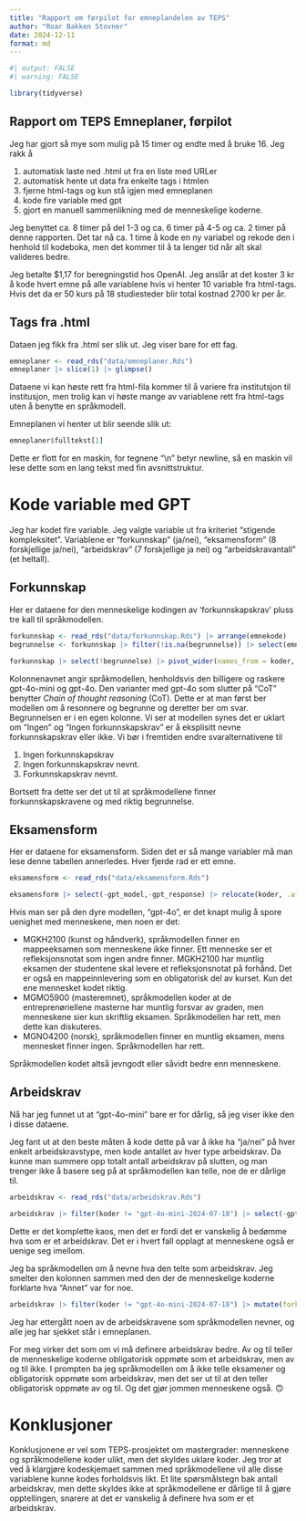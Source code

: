 ```yaml
---
title: "Rapport om førpilot for emneplandelen av TEPS"
author: "Roar Bakken Stovner"
date: 2024-12-11
format: md
---
```


```r
#| output: FALSE
#| warning: FALSE

library(tidyverse)
```

## Rapport om TEPS Emneplaner, førpilot

Jeg har gjort så mye som mulig på 15 timer og endte med å bruke 16. Jeg rakk å

1.  automatisk laste ned .html ut fra en liste med URLer
2.  automatisk hente ut data fra enkelte tags i htmlen
3.  fjerne html-tags og kun stå igjen med emneplanen
4.  kode fire variable med gpt
5.  gjort en manuell sammenlikning med de menneskelige koderne.

Jeg benyttet ca. 8 timer på del 1-3 og ca. 6 timer på 4-5 og ca. 2 timer på denne rapporten. Det tar nå ca. 1 time å kode en ny variabel og rekode den i henhold til kodeboka, men det kommer til å ta lenger tid når alt skal valideres bedre.

Jeg betalte $1,17 for beregningstid hos OpenAI. Jeg anslår at det koster 3 kr å kode hvert emne på alle variablene hvis vi henter 10 variable fra html-tags. Hvis det da er 50 kurs på 18 studiesteder blir total kostnad 2700 kr per år.

## Tags fra .html

Dataen jeg fikk fra .html ser slik ut. Jeg viser bare for ett fag.

```r
emneplaner <- read_rds("data/emneplaner.Rds")
emneplaner |> slice(1) |> glimpse()
```

Dataene vi kan høste rett fra html-fila kommer til å variere fra institutsjon til institusjon, men trolig kan vi høste mange av variablene rett fra html-tags uten å benytte en språkmodell.

Emneplanen vi henter ut blir seende slik ut:

```r
emneplaner$fulltekst[1]
```

Dette er flott for en maskin, for tegnene "\\n" betyr newline, så en maskin vil lese dette som en lang tekst med fin avsnittstruktur.

# Kode variable med GPT

Jeg har kodet fire variable. Jeg valgte variable ut fra kriteriet "stigende kompleksitet". Variablene er "forkunnskap" (ja/nei), "eksamensform" (8 forskjellige ja/nei), "arbeidskrav" (7 forskjellige ja nei) og "arbeidskravantall" (et heltall).

## Forkunnskap

Her er dataene for den menneskelige kodingen av 'forkunnskapskrav' pluss tre kall til språkmodellen.

```r
forkunnskap <- read_rds("data/forkunnskap.Rds") |> arrange(emnekode)
begrunnelse <- forkunnskap |> filter(!is.na(begrunnelse)) |> select(emnekode,begrunnelse)

forkunnskap |> select(!begrunnelse) |> pivot_wider(names_from = koder, values_from = Forkunnskapskrav) |> select(-human3) |> left_join(begrunnelse, by = "emnekode") |> tinytable::tt()
```

Kolonnenavnet angir språkmodellen, henholdsvis den billigere og raskere gpt-4o-mini og gpt-4o. Den varianter med gpt-4o som slutter på "CoT" benytter *Chain of thought reasoning* (CoT). Dette er at man først ber modellen om å resonnere og begrunne og deretter ber om svar. Begrunnelsen er i en egen kolonne. Vi ser at modellen synes det er uklart om "Ingen" og "Ingen forkunnskapskrav" er å eksplisitt nevne forkunnskapskrav eller ikke. Vi bør i fremtiden endre svaralternativene til

1.  Ingen forkunnskapskrav
2.  Ingen forkunnskapskrav nevnt.
3.  Forkunnskapskrav nevnt.

Bortsett fra dette ser det ut til at språkmodellene finner forkunnskapskravene og med riktig begrunnelse.

## Eksamensform

Her er dataene for eksamensform. Siden det er så mange variabler må man lese denne tabellen annerledes. Hver fjerde rad er ett emne.

```r
eksamensform <- read_rds("data/eksamensform.Rds")

eksamensform |> select(-gpt_model,-gpt_response) |> relocate(koder, .after = emnekode) |> tinytable::tt()
```

Hvis man ser på den dyre modellen, "gpt-4o", er det knapt mulig å spore uenighet med menneskene, men noen er det:

-   MGKH2100 (kunst og håndverk), språkmodellen finner en mappeeksamen som menneskene ikke finner. Ett menneske ser et refleksjonsnotat som ingen andre finner. MGKH2100 har muntlig eksamen der studentene skal levere et refleksjonsnotat på forhånd. Det er også en mappeinnlevering som en obligatorisk del av kurset. Kun det ene mennesket kodet riktig.\
-   MGMO5900 (masteremnet), språkmodellen koder at de entreprenøriellene masterne har muntlig forsvar av graden, men menneskene sier kun skriftlig eksamen. Språkmodellen har rett, men dette kan diskuteres.
-   MGNO4200 (norsk), språkmodellen finner en muntlig eksamen, mens mennesket finner ingen. Språkmodellen har rett.

Språkmodellen kodet altså jevngodt eller såvidt bedre enn menneskene.

## Arbeidskrav

Nå har jeg funnet ut at "gpt-4o-mini" bare er for dårlig, så jeg viser ikke den i disse dataene.

Jeg fant ut at den beste måten å kode dette på var å ikke ha "ja/nei" på hver enkelt arbeidskravstype, men kode antallet av hver type arbeidskrav. Da kunne man summere opp totalt antall arbeidskrav på slutten, og man trenger ikke å basere seg på at språkmodellen kan telle, noe de er dårlige til.

```r
arbeidskrav <- read_rds("data/arbeidskrav.Rds")

arbeidskrav |> filter(koder != "gpt-4o-mini-2024-07-18") |> select(-gpt_response) |> tinytable::tt()
```

Dette er det komplette kaos, men det er fordi det er vanskelig å bedømme hva som er et arbeidskrav. Det er i hvert fall opplagt at menneskene også er uenige seg imellom.

Jeg ba språkmodellen om å nevne hva den telte som arbeidskrav. Jeg smelter den kolonnen sammen med den der de menneskelige koderne forklarte hva "Annet" var for noe.

```r
arbeidskrav |> filter(koder != "gpt-4o-mini-2024-07-18") |> mutate(forklaring = coalesce(gpt_response,Arbeidskravformat_annet)) |> select(emnekode, koder, Arbeidskravantall, forklaring) |> tinytable::tt()
```

Jeg har ettergått noen av de arbeidskravene som språkmodellen nevner, og alle jeg har sjekket står i emneplanen.

For meg virker det som om vi må definere arbeidskrav bedre. Av og til teller de menneskelige koderne obligatorisk oppmøte som et arbeidskrav, men av og til ikke. I prompten ba jeg språkmodellen om å ikke telle eksamener og obligatorisk oppmøte som arbeidskrav, men det ser ut til at den teller obligatorisk oppmøte av og til. Og det gjør jommen menneskene også. 🙃

# Konklusjoner

Konklusjonene er vel som TEPS-prosjektet om mastergrader: menneskene og språkmodellene koder ulikt, men det skyldes uklare koder. Jeg tror at ved å klargjøre kodeskjemaet sammen med språkmodellene vil alle disse variablene kunne kodes forholdsvis likt. Et lite spørsmålstegn bak antall arbeidskrav, men dette skyldes ikke at språkmodellene er dårlige til å gjøre opptellingen, snarere at det er vanskelig å definere hva som er et arbeidskrav.
